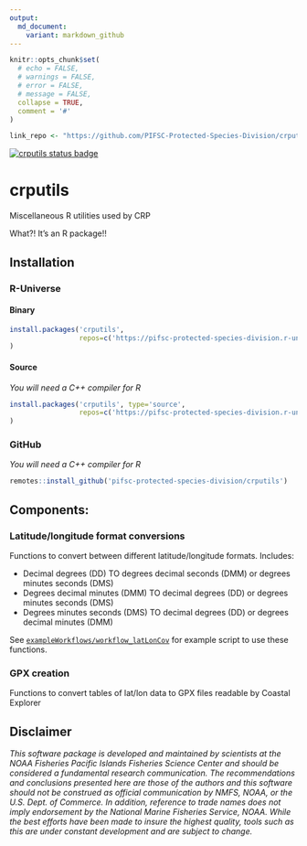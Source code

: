 ```yaml
---
output: 
  md_document:
    variant: markdown_github
---
```


<!-- README.md is generated from README.Rmd. Please edit that file -->

```r
knitr::opts_chunk$set(
  # echo = FALSE, 
  # warnings = FALSE, 
  # error = FALSE, 
  # message = FALSE,
  collapse = TRUE,
  comment = '#'
)

link_repo <- "https://github.com/PIFSC-Protected-Species-Division/crputils"

```

[![crputils status badge](https://pifsc-protected-species-division.r-universe.dev/badges/crputils)](https://pifsc-protected-species-division.r-universe.dev/crputils)

# crputils
Miscellaneous R utilities used by CRP

What?! It's an R package!!

## Installation

### R-Universe

#### Binary

```r
install.packages('crputils', 
                 repos=c('https://pifsc-protected-species-division.r-universe.dev','https://cloud.r-project.org')
)
```

#### Source

*You will need a C++ compiler for R*

```r
install.packages('crputils', type='source', 
                 repos=c('https://pifsc-protected-species-division.r-universe.dev','https://cloud.r-project.org')
)
```

### GitHub

*You will need a C++ compiler for R*

```r
remotes::install_github('pifsc-protected-species-division/crputils')
```


## Components:

### Latitude/longitude format conversions

Functions to convert between different latitude/longitude formats. Includes:

- Decimal degrees (DD) TO degrees decimal seconds (DMM) or degrees minutes seconds (DMS)
- Degrees decimal minutes (DMM) TO decimal degrees (DD) or degrees minutes seconds (DMS)
- Degrees minutes seconds (DMS) TO decimal degrees (DD) or degrees decimal minutes (DMM)

See [`exampleWorkflows/workflow_latLonCov`](https://github.com/PIFSC-Protected-Species-Division/crputils/blob/main/exampleWorkflows/workflow_latLonConv.R) for example script to use these functions.

### GPX creation

Functions to convert tables of lat/lon data to GPX files readable by Coastal Explorer


## Disclaimer

*This software package is developed and maintained by scientists at the NOAA Fisheries Pacific Islands Fisheries Science Center and should be considered a fundamental research communication. The recommendations and conclusions presented here are those of the authors and this software should not be construed as official communication by NMFS, NOAA, or the U.S. Dept. of Commerce. In addition, reference to trade names does not imply endorsement by the National Marine Fisheries Service, NOAA. While the best efforts have been made to insure the highest quality, tools such as this are under constant development and are subject to change.*
